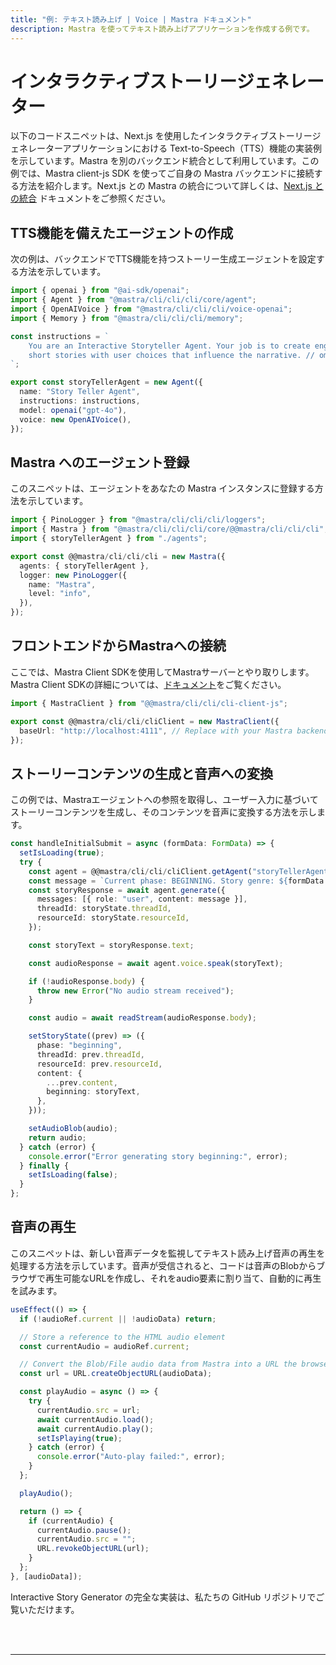 ```yaml
---
title: "例: テキスト読み上げ | Voice | Mastra ドキュメント"
description: Mastra を使ってテキスト読み上げアプリケーションを作成する例です。
---
```



# インタラクティブストーリージェネレーター

以下のコードスニペットは、Next.js を使用したインタラクティブストーリージェネレーターアプリケーションにおける Text-to-Speech（TTS）機能の実装例を示しています。Mastra を別のバックエンド統合として利用しています。この例では、Mastra client-js SDK を使ってご自身の Mastra バックエンドに接続する方法を紹介します。Next.js との Mastra の統合について詳しくは、[Next.js との統合](/docs/frameworks/next-js) ドキュメントをご参照ください。

## TTS機能を備えたエージェントの作成

次の例は、バックエンドでTTS機能を持つストーリー生成エージェントを設定する方法を示しています。

```typescript filename="src/@@mastra/cli/cli/cli/agents/index.ts"
import { openai } from "@ai-sdk/openai";
import { Agent } from "@mastra/cli/cli/cli/core/agent";
import { OpenAIVoice } from "@mastra/cli/cli/cli/voice-openai";
import { Memory } from "@mastra/cli/cli/cli/memory";

const instructions = `
    You are an Interactive Storyteller Agent. Your job is to create engaging
    short stories with user choices that influence the narrative. // omitted for brevity
`;

export const storyTellerAgent = new Agent({
  name: "Story Teller Agent",
  instructions: instructions,
  model: openai("gpt-4o"),
  voice: new OpenAIVoice(),
});
```

## Mastra へのエージェント登録

このスニペットは、エージェントをあなたの Mastra インスタンスに登録する方法を示しています。

```typescript filename="src/@@mastra/cli/cli/cli/index.ts"
import { PinoLogger } from "@mastra/cli/cli/cli/loggers";
import { Mastra } from "@mastra/cli/cli/cli/core/@@mastra/cli/cli/cli";
import { storyTellerAgent } from "./agents";

export const @@mastra/cli/cli/cli = new Mastra({
  agents: { storyTellerAgent },
  logger: new PinoLogger({
    name: "Mastra",
    level: "info",
  }),
});
```

## フロントエンドからMastraへの接続

ここでは、Mastra Client SDKを使用してMastraサーバーとやり取りします。Mastra Client SDKの詳細については、[ドキュメント](/docs/deployment/client)をご覧ください。

```typescript filename="src/app/page.tsx"
import { MastraClient } from "@@mastra/cli/cli/cli-client-js";

export const @@mastra/cli/cli/cliClient = new MastraClient({
  baseUrl: "http://localhost:4111", // Replace with your Mastra backend URL
});
```

## ストーリーコンテンツの生成と音声への変換

この例では、Mastraエージェントへの参照を取得し、ユーザー入力に基づいてストーリーコンテンツを生成し、そのコンテンツを音声に変換する方法を示します。

```typescript filename="/app/components/StoryManager.tsx"
const handleInitialSubmit = async (formData: FormData) => {
  setIsLoading(true);
  try {
    const agent = @@mastra/cli/cli/cliClient.getAgent("storyTellerAgent");
    const message = `Current phase: BEGINNING. Story genre: ${formData.genre}, Protagonist name: ${formData.protagonistDetails.name}, Protagonist age: ${formData.protagonistDetails.age}, Protagonist gender: ${formData.protagonistDetails.gender}, Protagonist occupation: ${formData.protagonistDetails.occupation}, Story Setting: ${formData.setting}`;
    const storyResponse = await agent.generate({
      messages: [{ role: "user", content: message }],
      threadId: storyState.threadId,
      resourceId: storyState.resourceId,
    });

    const storyText = storyResponse.text;

    const audioResponse = await agent.voice.speak(storyText);

    if (!audioResponse.body) {
      throw new Error("No audio stream received");
    }

    const audio = await readStream(audioResponse.body);

    setStoryState((prev) => ({
      phase: "beginning",
      threadId: prev.threadId,
      resourceId: prev.resourceId,
      content: {
        ...prev.content,
        beginning: storyText,
      },
    }));

    setAudioBlob(audio);
    return audio;
  } catch (error) {
    console.error("Error generating story beginning:", error);
  } finally {
    setIsLoading(false);
  }
};
```

## 音声の再生

このスニペットは、新しい音声データを監視してテキスト読み上げ音声の再生を処理する方法を示しています。音声が受信されると、コードは音声のBlobからブラウザで再生可能なURLを作成し、それをaudio要素に割り当て、自動的に再生を試みます。

```typescript filename="/app/components/StoryManager.tsx"
useEffect(() => {
  if (!audioRef.current || !audioData) return;

  // Store a reference to the HTML audio element
  const currentAudio = audioRef.current;

  // Convert the Blob/File audio data from Mastra into a URL the browser can play
  const url = URL.createObjectURL(audioData);

  const playAudio = async () => {
    try {
      currentAudio.src = url;
      await currentAudio.load();
      await currentAudio.play();
      setIsPlaying(true);
    } catch (error) {
      console.error("Auto-play failed:", error);
    }
  };

  playAudio();

  return () => {
    if (currentAudio) {
      currentAudio.pause();
      currentAudio.src = "";
      URL.revokeObjectURL(url);
    }
  };
}, [audioData]);
```

Interactive Story Generator の完全な実装は、私たちの GitHub リポジトリでご覧いただけます。

<br />
<br />
<hr className="dark:border-[#404040] border-gray-300" />
<br />
<br />
<GithubLink
  link={
    "https://github.com/@@mastra/cli/cli/cli-ai/voice-examples/tree/main/text-to-speech/interactive-story"
  }
/>
